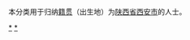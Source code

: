 {{Catnav|頁面分類|各種主題的頁面分類|依中国各省来作的分类|各地中国人|陕西人}}
{{Catnav|頁面分類|人物|各國人物|中国人|各地中国人|陕西人}}

本分类用于归纳[[籍贯|籍贯]]（出生地）为[[陕西省|陕西省]][[西安市|西安市]]的人士。

[[Category:陕西人|*]]
[[Category:西安|*]]